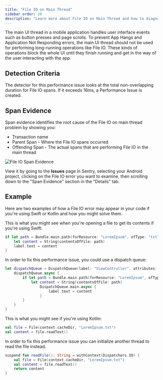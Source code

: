 ```yaml
---
title: "File IO on Main Thread"
sidebar_order: 20
description: "Learn more about File IO on Main Thread and how to diagnose and fix these issues."
---
```


<Include name="early-adopter-note.mdx" />

The main UI thread in a mobile application handles user interface events such as button presses and page scrolls. To prevent App Hangs and Application Not Responding errors, the main UI thread should not be used for performing long-running operations like File IO. These kinds of operations block the whole UI until they finish running and get in the way of the user interacting with the app.

## Detection Criteria

The detector for this performance issue looks at the total non-overlapping duration for File IO spans. If it exceeds 16ms, a Performance Issue is created.

## Span Evidence

Span evidence identifies the root cause of the File IO on main thread problem by showing you: 

- Transaction name
- Parent Span - Where the File IO spans occurred 
- Offending Span - The actual spans that are performing File IO in the main thread

![File IO Span Evidence](file-io.png)

View it by going to the **Issues** page in Sentry, selecting your Android project, clicking on the File IO error you want to examine, then scrolling down to the "Span Evidence" section in the "Details" tab.
## Example

Here are two examples of how a File IO error may appear in your code if you're using Swift or Kotlin and how you might solve them.

This is what you might see when you're opening a file to get its contents if you're using Swift:

```swift
if let path = Bundle.main.path(forResource: "LoremIpsum", ofType: "txt") {
    let content = String(contentsOfFile: path)
    label.text = content
}
```

In order to fix this performance issue, you could use a dispatch queue:

```swift
let dispatchQueue = DispatchQueue(label: "ViewController", attributes: .concurrent) {
    dispatchQueue.async {
        if let path = Bundle.main.path(forResource: "LoremIpsum", ofType: "txt") {
            let content = String(contentsOfFile: path)
                DispatchQueue.main.async {
                    label.text = content
                }
        }
    }
}
```

This is what you might see if you're using Kotlin:

```kotlin
val file = File(context.cacheDir, "LoremIpsum.txt")
val content = file.readText()
```

In order to fix this performance issue you can initialize another thread to read the file instead. 

```kotlin
suspend fun readFile(): String = withContext(Dispatchers.IO) {
    val file = File(context.cacheDir, "LoremIpsum.txt")
    val content = file.readText()
    return content
}
```

